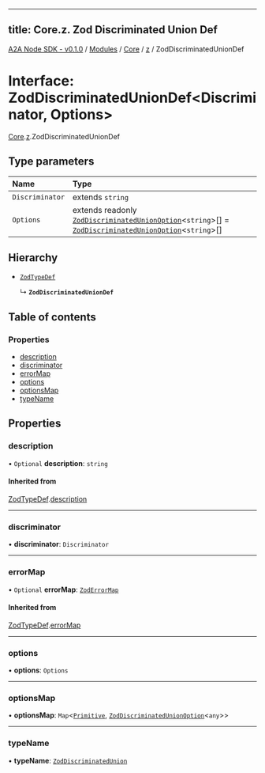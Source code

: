 
---
title: Core.z. Zod Discriminated Union Def
---

[A2A Node SDK - v0.1.0](/api-reference/README) / [Modules](/api-reference/modules) / [Core](/api-reference/modules/Core) / [z](/api-reference/modules/Core.z) / ZodDiscriminatedUnionDef

# Interface: ZodDiscriminatedUnionDef\<Discriminator, Options\>

[Core](/api-reference/modules/Core).[z](/api-reference/modules/Core.z).ZodDiscriminatedUnionDef

## Type parameters

| Name | Type |
| :------ | :------ |
| `Discriminator` | extends `string` |
| `Options` | extends readonly [`ZodDiscriminatedUnionOption`](../modules/Core.z.md#zoddiscriminatedunionoption)\<`string`\>[] = [`ZodDiscriminatedUnionOption`](../modules/Core.z.md#zoddiscriminatedunionoption)\<`string`\>[] |

## Hierarchy

- [`ZodTypeDef`](Core.z.ZodTypeDef)

  ↳ **`ZodDiscriminatedUnionDef`**

## Table of contents

### Properties

- [description](Core.z.ZodDiscriminatedUnionDef.md#description)
- [discriminator](Core.z.ZodDiscriminatedUnionDef.md#discriminator)
- [errorMap](Core.z.ZodDiscriminatedUnionDef.md#errormap)
- [options](Core.z.ZodDiscriminatedUnionDef.md#options)
- [optionsMap](Core.z.ZodDiscriminatedUnionDef.md#optionsmap)
- [typeName](Core.z.ZodDiscriminatedUnionDef.md#typename)

## Properties

### description

• `Optional` **description**: `string`

#### Inherited from

[ZodTypeDef](Core.z.ZodTypeDef).[description](Core.z.ZodTypeDef.md#description)

___

### discriminator

• **discriminator**: `Discriminator`

___

### errorMap

• `Optional` **errorMap**: [`ZodErrorMap`](../modules/Core.z.md#zoderrormap)

#### Inherited from

[ZodTypeDef](Core.z.ZodTypeDef).[errorMap](Core.z.ZodTypeDef.md#errormap)

___

### options

• **options**: `Options`

___

### optionsMap

• **optionsMap**: `Map`\<[`Primitive`](../modules/Core.z.md#primitive), [`ZodDiscriminatedUnionOption`](../modules/Core.z.md#zoddiscriminatedunionoption)\<`any`\>\>

___

### typeName

• **typeName**: [`ZodDiscriminatedUnion`](../enums/Core.z.ZodFirstPartyTypeKind.md#zoddiscriminatedunion)
